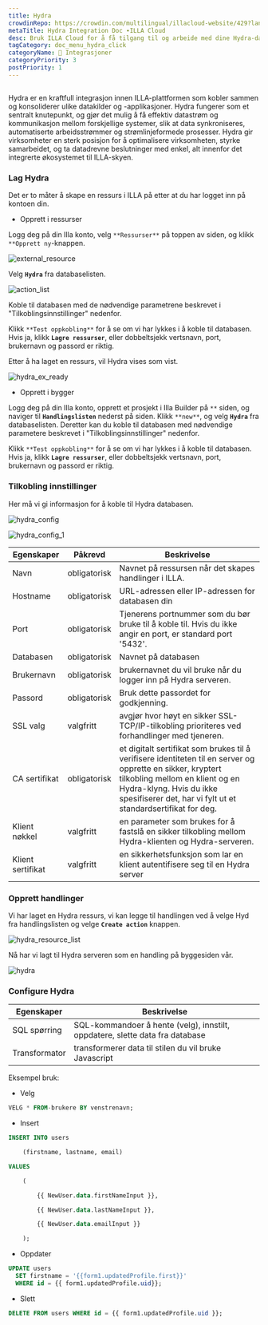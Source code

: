 ```yaml
---
title: Hydra
crowdinRepo: https://crowdin.com/multilingual/illacloud-website/429?languages=no&filter=basic&value=0
metaTitle: Hydra Integration Doc ∙ILLA Cloud
desc: Bruk ILLA Cloud for å få tilgang til og arbeide med dine Hydra-data. Lag programmer som kan spørre, redigere og vise data.
tagCategory: doc_menu_hydra_click
categoryName: 🔨 Integrasjoner
categoryPriority: 3
postPriority: 1
---
```


## <h2 hidden>Hva er Hydra?</h2>

Hydra er en kraftfull integrasjon innen ILLA-plattformen som kobler sammen og konsoliderer ulike datakilder og -applikasjoner. Hydra fungerer som et sentralt knutepunkt, og gjør det mulig å få effektiv datastrøm og kommunikasjon mellom forskjellige systemer, slik at data synkroniseres, automatiserte arbeidsstrømmer og strømlinjeformede prosesser. Hydra gir virksomheter en sterk posisjon for å optimalisere virksomheten, styrke samarbeidet, og ta datadrevne beslutninger med enkel, alt innenfor det integrerte økosystemet til ILLA-skyen.

### Lag Hydra

Det er to måter å skape en ressurs i ILLA på etter at du har logget inn på kontoen din.

-   Opprett i ressurser

Logg deg på din Illa konto, velg `**Ressurser**` på toppen av siden, og klikk `**Opprett ny`-knappen.

![external_resource](https://cdn.illacloud.com/official-website/img/docs/external_resource.png)

Velg **`Hydra`** fra databaselisten.

![action_list](https://cdn.illacloud.com/official-website/img/docs/action_list.png)

Koble til databasen med de nødvendige parametrene beskrevet i "Tilkoblingsinnstillinger" nedenfor.

Klikk `**Test oppkobling**` for å se om vi har lykkes i å koble til databasen. Hvis ja, klikk **`Lagre ressurser`**, eller dobbeltsjekk vertsnavn, port, brukernavn og passord er riktig.

Etter å ha laget en ressurs, vil Hydra vises som vist.

![hydra_ex_ready](https://cdn.illacloud.com/official-website/img/official-site/intergration/hydra_ex_ready.jpeg)

-   Opprett i bygger

Logg deg på din Illa konto, opprett et prosjekt i Illa Builder på `**` siden, og naviger til **`Handlingslisten`** nederst på siden. Klikk `**new**`, og velg **`Hydra`** fra databaselisten. Deretter kan du koble til databasen med nødvendige parametere beskrevet i "Tilkoblingsinnstillinger" nedenfor.

Klikk `**Test oppkobling**` for å se om vi har lykkes i å koble til databasen. Hvis ja, klikk **`Lagre ressurser`**, eller dobbeltsjekk vertsnavn, port, brukernavn og passord er riktig.

### Tilkobling innstillinger

Her må vi gi informasjon for å koble til Hydra databasen.

![hydra_config](https://cdn.illacloud.com/official-website/img/official-site/intergration/hydra_config.jpeg)

![hydra_config_1](https://cdn.illacloud.com/official-website/img/official-site/intergration/hydra_config_1.jpeg)

| Egenskaper            | Påkrevd      | Beskrivelse                                                                                                                                                                                                                                 |
| --------------------- | ------------ | ------------------------------------------------------------------------------------------------------------------------------------------------------------------------------------------------------------------------------------------- |
| Navn                  | obligatorisk | Navnet på ressursen når det skapes handlinger i ILLA.                                                                                                                                                                                       |
| Hostname              | obligatorisk | URL-adressen eller IP-adressen for databasen din                                                                                                                                                                                            |
| Port                  | obligatorisk | Tjenerens portnummer som du bør bruke til å koble til. Hvis du ikke angir en port, er standard port '5432'.                                                                                                                                 |
| Databasen             | obligatorisk | Navnet på databasen                                                                                                                                                                                                                         |
| Brukernavn            | obligatorisk | brukernavnet du vil bruke når du logger inn på Hydra serveren.                                                                                                                                                                              |
| Passord               | obligatorisk | Bruk dette passordet for godkjenning.                                                                                                                                                                                                       |
| SSL valg              | valgfritt    | avgjør hvor høyt en sikker SSL-TCP/IP-tilkobling prioriteres ved forhandlinger med tjeneren.                                                                                                                                                |
| CA sertifikat         | obligatorisk | et digitalt sertifikat som brukes til å verifisere identiteten til en server og opprette en sikker, kryptert tilkobling mellom en klient og en Hydra-klyng. Hvis du ikke spesifiserer det, har vi fylt ut et standardsertifikat for deg.    |
| Klient nøkkel         | valgfritt    | en parameter som brukes for å fastslå en sikker tilkobling mellom Hydra-klienten og Hydra-serveren.                                                                                                                                         |
| Klient sertifikat     | valgfritt    | en sikkerhetsfunksjon som lar en klient autentifisere seg til en Hydra server                                                                                                                                                               |

### Opprett handlinger

Vi har laget en Hydra ressurs, vi kan legge til handlingen ved å velge Hyd fra handlingslisten og velge **`Create action`** knappen.

![hydra_resource_list](https://cdn.illacloud.com/official-website/img/official-site/intergration/hydra_resource_list.jpeg)

Nå har vi lagt til Hydra serveren som en handling på byggesiden vår.

![hydra](https://cdn.illacloud.com/official-website/img/official-site/intergration/hydra.jpeg)

### Configure Hydra

| Egenskaper     | Beskrivelse                                                                  |
| -------------- | ---------------------------------------------------------------------------- |
| SQL spørring   | SQL-kommandoer å hente (velg), innstilt, oppdatere, slette data fra database |
| Transformator  | transformerer data til stilen du vil bruke Javascript                        |

Eksempel bruk:

-   Velg

```sql
VELG * FROM-brukere BY venstrenavn;
```

-   Insert

```sql
INSERT INTO users

	(firstname, lastname, email)

VALUES

	(

		{{ NewUser.data.firstNameInput }},

		{{ NewUser.data.lastNameInput }},

		{{ NewUser.data.emailInput }}

	);
```

-   Oppdater

```sql
UPDATE users
  SET firstname = '{{form1.updatedProfile.first}}'
  WHERE id = {{ form1.updatedProfile.uid}};
```

-   Slett

```sql
DELETE FROM users WHERE id = {{ form1.updatedProfile.uid }};
```

